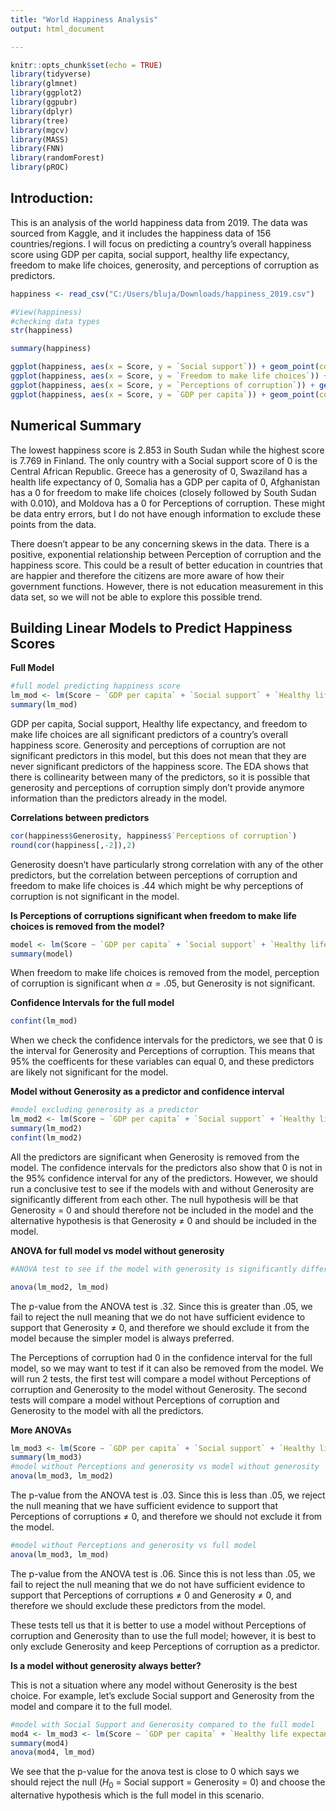 ---
title: "World Happiness Analysis"
output: html_document

---

```{r setup, include=FALSE, warning=FALSE}
knitr::opts_chunk$set(echo = TRUE)
library(tidyverse)
library(glmnet)
library(ggplot2)
library(ggpubr)
library(dplyr)
library(tree)
library(mgcv)
library(MASS)
library(FNN)
library(randomForest)
library(pROC)
```

## Introduction: 
This is an analysis of the world happiness data from 2019. The data was sourced from Kaggle, and it includes the happiness data of 156 countries/regions. I will focus on predicting a country's overall happiness score using GDP per capita, social support, healthy life expectancy, freedom to make life choices, generosity, and perceptions of corruption as predictors.


```{r, include = FALSE, echo = FALSE}
happiness <- read_csv("C:/Users/bluja/Downloads/happiness_2019.csv")
```

```{r, include = FALSE, echo = FALSE}
#View(happiness)
#checking data types
str(happiness)
```

```{r}
summary(happiness)
```

```{r}
ggplot(happiness, aes(x = Score, y = `Social support`)) + geom_point(color = "#003554") + labs(title = "Happiness Score and Social Support") + geom_smooth()
ggplot(happiness, aes(x = Score, y = `Freedom to make life choices`)) + geom_point(color = "#003554") + geom_smooth() + labs(title = "Freedom to make choices and Happiness Score")
ggplot(happiness, aes(x = Score, y = `Perceptions of corruption`)) + geom_point(color = "#003554") + geom_smooth() + labs(title = "Perceptions of Corruption and Happiness Score")
ggplot(happiness, aes(x = Score, y = `GDP per capita`)) + geom_point(color = "#003554") + geom_smooth() + labs(title = "GDP per capita and Happiness Score")
```

## Numerical Summary

The lowest happiness score is 2.853 in South Sudan while the highest score is 7.769 in Finland. The only country with a Social support score of 0 is the Central African Republic. Greece has a generosity of 0, Swaziland has a health life expectancy of 0, Somalia has a GDP per capita of 0, Afghanistan has a 0 for freedom to make life choices (closely followed by South Sudan with 0.010), and Moldova has a 0 for Perceptions of corruption. These might be data entry errors, but I do not have enough information to exclude these points from the data. 

There doesn't appear to be any concerning skews in the data. There is a positive, exponential relationship between Perception of corruption and the happiness score. This could be a result of better education in countries that are happier and therefore the citizens are more aware of how their government functions. However, there is not education measurement in this data set, so we will not be able to explore this possible trend.

## Building Linear Models to Predict Happiness Scores

**Full Model**

```{r}
#full model predicting happiness score
lm_mod <- lm(Score ~ `GDP per capita` + `Social support` + `Healthy life expectancy` + `Freedom to make life choices` + Generosity + `Perceptions of corruption`, happiness)
summary(lm_mod)
```

GDP per capita, Social support, Healthy life expectancy, and freedom to make life choices are all significant predictors of a country's overall happiness score. Generosity and perceptions of corruption are not significant predictors in this model, but this does not mean that they are never significant predictors of the happiness score. The EDA shows that there is collinearity between many of the predictors, so it is possible that generosity and perceptions of corruption simply don't provide anymore information than the predictors already in the model. 

**Correlations between predictors**

```{r}
cor(happiness$Generosity, happiness$`Perceptions of corruption`)
round(cor(happiness[,-2]),2)
```

Generosity doesn't have particularly strong correlation with any of the other predictors, but the correlation between perceptions of corruption and freedom to make life choices is .44 which might be why perceptions of corruption is not significant in the model. 

**Is Perceptions of corruptions significant when freedom to make life choices is removed from the model?**

```{r}
model <- lm(Score ~ `GDP per capita` + `Social support` + `Healthy life expectancy` + Generosity + `Perceptions of corruption`, happiness)
summary(model)
```

When freedom to make life choices is removed from the model, perception of corruption is significant when $\alpha = .05$, but Generosity is not significant.

**Confidence Intervals for the full model**

```{r}
confint(lm_mod)
```

When we check the confidence intervals for the predictors, we see that 0 is the interval for Generosity and Perceptions of corruption. This means that 95% the coefficents for these variables can equal 0, and these predictors are likely not significant for the model.

**Model without Generosity as a predictor and confidence interval**

```{r}
#model excluding generosity as a predictor
lm_mod2 <- lm(Score ~ `GDP per capita` + `Social support` + `Healthy life expectancy` + `Freedom to make life choices` + `Perceptions of corruption`, happiness)
summary(lm_mod2)
confint(lm_mod2)
```

All the predictors are significant when Generosity is removed from the model. The confidence intervals for the predictors also show that 0 is not in the 95% confidence interval for any of the predictors. However, we should run a conclusive test to see if the models with and without Generosity are significantly different from each other. The null hypothesis will be that Generosity = 0 and should therefore not be included in the model and the alternative hypothesis is that Generosity $\neq$ 0 and should be included in the model.

**ANOVA for full model vs model without generosity**

```{r}
#ANOVA test to see if the model with generosity is significantly different from the model without generosity

anova(lm_mod2, lm_mod)
```

The p-value from the ANOVA test is .32. Since this is greater than .05, we fail to reject the null meaning that we do not have sufficient evidence to support that Generosity $\neq$ 0, and therefore we should exclude it from the model because the simpler model is always preferred. 


The Perceptions of corruption had 0 in the confidence interval for the full model, so we may want to test if it can also be removed from the model. We will run 2 tests, the first test will compare a model without Perceptions of corruption and Generosity to the model without Generosity. The second tests will compare a model without Perceptions of corruption and Generosity to the model with all the predictors.

**More ANOVAs**

```{r}
lm_mod3 <- lm(Score ~ `GDP per capita` + `Social support` + `Healthy life expectancy` + `Freedom to make life choices`, happiness)
summary(lm_mod3)
#model without Perceptions and generosity vs model without generosity
anova(lm_mod3, lm_mod2)
```

The p-value from the ANOVA test is .03. Since this is less than .05, we reject the null meaning that we have sufficient evidence to support that Perceptions of corruptions $\neq$ 0, and therefore we should not exclude it from the model.

```{r}
#model without Perceptions and generosity vs full model
anova(lm_mod3, lm_mod)
```

The p-value from the ANOVA test is .06. Since this is not less than .05, we fail to reject the null meaning that we do not have sufficient evidence to support that Perceptions of corruptions $\neq$ 0 and Generosity $\neq$ 0, and therefore we should exclude these predictors from the model.

These tests tell us that it is better to use a model without Perceptions of corruption and Generosity than to use the full model; however, it is best to only exclude Generosity and keep Perceptions of corruption as a predictor. 

**Is a model without generosity always better?**

This is not a situation where any model without Generosity is the best choice. For example, let's exclude Social support and Generosity from the model and compare it to the full model.

```{r}
#model with Social Support and Generosity compared to the full model
mod4 <- lm_mod3 <- lm(Score ~ `GDP per capita` + `Healthy life expectancy` + `Freedom to make life choices` + `Perceptions of corruption`, happiness)
summary(mod4)
anova(mod4, lm_mod)
```

We see that the p-value for the anova test is close to 0 which says we should reject the null ($H_0$ = Social support = Generosity = 0) and choose the alternative hypothesis which is the full model in this scenario. 

